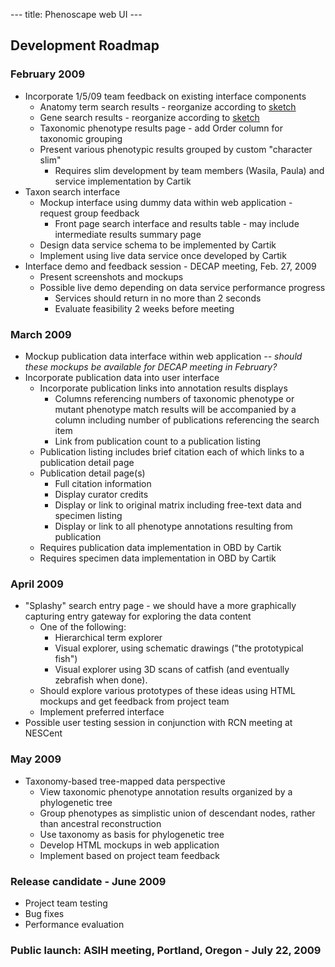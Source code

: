 ---
title: Phenoscape web UI
---

==Development Roadmap==
===February 2009===
* Incorporate 1/5/09 team feedback on existing interface components
** Anatomy term search results - reorganize according to [[:Image:Phenotype_search_page_mockup.jpg|sketch]]
** Gene search results - reorganize according to [[:Image:Gene_search_page_mockup.jpg|sketch]]
** Taxonomic phenotype results page - add Order column for taxonomic grouping
** Present various phenotypic results grouped by custom "character slim"
*** Requires slim development by team members (Wasila, Paula) and service implementation by Cartik
* Taxon search interface
** Mockup interface using dummy data within web application - request group feedback
*** Front page search interface and results table - may include intermediate results summary page
** Design data service schema to be implemented by Cartik
** Implement using live data service once developed by Cartik
* Interface demo and feedback session - DECAP meeting, Feb. 27, 2009
** Present screenshots and mockups
** Possible live demo depending on data service performance progress
*** Services should return in no more than 2 seconds
*** Evaluate feasibility 2 weeks before meeting

===March 2009===
* Mockup publication data interface within web application ''-- should these mockups be available for DECAP meeting in February?''
* Incorporate publication data into user interface
** Incorporate publication links into annotation results displays
*** Columns referencing numbers of taxonomic phenotype or mutant phenotype match results will be accompanied by a column including number of publications referencing the search item
*** Link from publication count to a publication listing
** Publication listing includes brief citation each of which links to a publication detail page
** Publication detail page(s)
*** Full citation information
*** Display curator credits
*** Display or link to original matrix including free-text data and specimen listing
*** Display or link to all phenotype annotations resulting from publication
** Requires publication data implementation in OBD by Cartik
** Requires specimen data implementation in OBD by Cartik

===April 2009===
* "Splashy" search entry page - we should have a more graphically capturing entry gateway for exploring the data content
** One of the following:
***Hierarchical term explorer
***Visual explorer, using schematic drawings ("the prototypical fish")
***Visual explorer using 3D scans of catfish (and eventually zebrafish when done).
**Should explore various prototypes of these ideas using HTML mockups and get feedback from project team
**Implement preferred interface
* Possible user testing session in conjunction with RCN meeting at NESCent

===May 2009===
* Taxonomy-based tree-mapped data perspective
** View taxonomic phenotype annotation results organized by a phylogenetic tree
** Group phenotypes as simplistic union of descendant nodes, rather than ancestral reconstruction
** Use taxonomy as basis for phylogenetic tree
**Develop HTML mockups in web application
** Implement based on project team feedback

===Release candidate - June 2009===
*Project team testing
*Bug fixes
*Performance evaluation

===Public launch: ASIH meeting, Portland, Oregon - July 22, 2009===